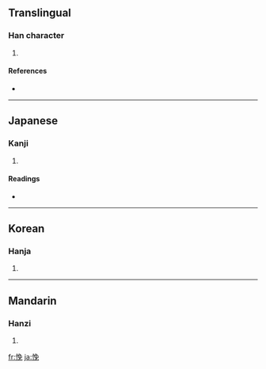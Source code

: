 ==Translingual==

===Han character===
{{Han char|rn=61|rad=心|as=07|sn=10|four=9701<sub>6</sub>|canj=心弓日山 (PNAU)}}

# {{defn|Han|sort=心07}}

====References====
* {{Han ref|kx=0387.230|dkj=10664|dj=0720.050|hdz=42306.080|uh=6097|ud=24727|bh=D1AB|bd=53675}}

----

==Japanese==

===Kanji===
{{ja-kanji|grade=|rs=心07}}

# {{defn|Japanese}}

====Readings====
* {{ja-readings|on=[[ばん]] (ban)|kun=}}

----

==Korean==

===Hanja===
{{ko-hanja|hangeul=문|eumhun=|rv=mun|mr=mun|y=mun}}

# {{defn|Korean}}

----

==Mandarin==

===Hanzi===
{{cmn-hanzi|pin=[[mán]] ([[man2]]), [[mèn]] ([[men4]])|wg=man<sup>2</sup>, men<sup>4</sup>}}

# {{defn|Mandarin}}

[[fr:悗]]
[[ja:悗]]